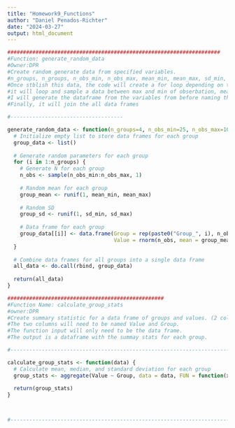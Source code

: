 ```yaml
---
title: "Homework9_Functions"
author: "Daniel Penados-Richter"
date: "2024-03-27"
output: html_document
---
```


```r

####################################################################
#Function: generate_random_data
#Owner:DPR
#Create random generate data from specified variables. 
#n_groups, n_groups, n_obs_min, n_obs_max, mean_min, mean_max, sd_min, sd_max. 
#Once stblish this data, the code will create a for loop depending on the n_groups sepecified. 
#it will loop and sample a data between max and min of obserbation, mean, and SD.
#I will generate the dataframe from the variables from before naming the group "group_[i]
#Finally, it will join the all data frames

#------------------------------------

generate_random_data <- function(n_groups=4, n_obs_min=25, n_obs_max=100, mean_min=12, mean_max=40, sd_min=2, sd_max=5) {
  # Initialize empty list to store data frames for each group
  group_data <- list()
  
  # Generate random parameters for each group
  for (i in 1:n_groups) {
    # Generate N for each group
    n_obs <- sample(n_obs_min:n_obs_max, 1)
    
    # Random mean for each group
    group_mean <- runif(1, mean_min, mean_max)
    
    # Random SD
    group_sd <- runif(1, sd_min, sd_max)
    
    # Data frame for each group
    group_data[[i]] <- data.frame(Group = rep(paste0("Group_", i), n_obs),
                                  Value = rnorm(n_obs, mean = group_mean, sd = group_sd))
  }
  
  # Combine data frames for all groups into a single data frame
  all_data <- do.call(rbind, group_data)
  
  return(all_data)
}

##################################################
#Function Name: calculate_group_stats
#owner:DPR
#Create summary statistic for a data frame of groups and values. (2 colums)
#The two columns will need to be named Value and Group. 
#The function input will only need to be the data frame. 
#The output is a dataframe with the summay stats for each group. 

#-------------------------------------------------------------------------

calculate_group_stats <- function(data) {
  # Calculate mean, median, and standard deviation for each group
  group_stats <- aggregate(Value ~ Group, data = data, FUN = function(x) c(mean = mean(x), median = median(x), sd = sd(x)))
  
  return(group_stats)
}



#---------------------------------------------------------------------------
```

